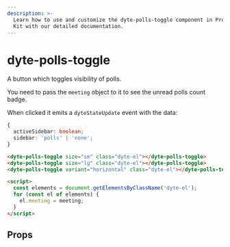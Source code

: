 ```yaml
---
description: >-
  Learn how to use and customize the dyte-polls-toggle component in ProductDB's UI
  Kit with our detailed documentation.
---
```


# dyte-polls-toggle

A button which toggles visibility of polls.

You need to pass the `meeting` object to it to see the unread polls count badge.

When clicked it emits a `dyteStateUpdate` event with the data:

```ts
{
  activeSidebar: boolean;
  sidebar: 'polls' | 'none';
}
```

```html
<dyte-polls-toggle size="sm" class="dyte-el"></dyte-polls-toggle>
<dyte-polls-toggle size="lg" class="dyte-el"></dyte-polls-toggle>
<dyte-polls-toggle variant="horizontal" class="dyte-el"></dyte-polls-toggle>

<script>
  const elements = document.getElementsByClassName('dyte-el');
  for (const el of elements) {
    el.meeting = meeting;
  }
</script>
```

## Props

<PropsTable of="dyte-polls-toggle" />

<head>
  <title>UI Kit dyte-polls-toggle</title>
</head>

